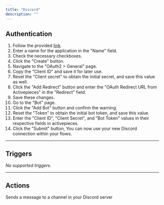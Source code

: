 ```yaml
---
title: "Discord"
description: ""
---
```


## Authentication

1. Follow the provided [link](https://discord.com/developers/applications).
2. Enter a name for the application in the "Name" field.
3. Check the necessary checkboxes.
4. Click the "Create" button.
5. Navigate to the "OAuth2 > General" page.
6. Copy the "Client ID" and save it for later use.
7. Reset the "Client secret" to obtain the initial secret, and save this value as well.
8. Click the "Add Redirect" button and enter the "OAuth Redirect URL from Activepieces" in the "Redirect" field.
9. Save these changes.
10. Go to the "Bot" page.
11. Click the "Add Bot" button and confirm the warning.
12. Reset the "Token" to obtain the initial bot token, and save this value.
13. Enter the "Client ID", "Client Secret", and "Bot Token" values in their respective fields in activepieces.
14. Click the "Submit" button, You can now use your new Discord connection within your flows.

---

## Triggers

*No supported triggers.*

---

## Actions

<CardGroup cols={2}>
  <Card title="Send channel message">
    Sends a message to a channel in your Discord server
  </Card>
</CardGroup>
